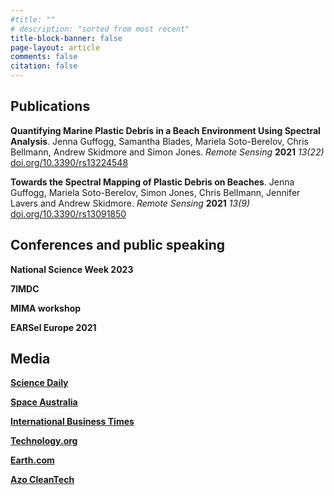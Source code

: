 ```yaml
---
#title: ""
# description: "sorted from most recent"
title-block-banner: false
page-layout: article
comments: false
citation: false
---
```


## Publications
::: {.publications-box}

**Quantifying Marine Plastic Debris in a Beach Environment Using Spectral Analysis**. Jenna Guffogg, Samantha Blades, Mariela Soto-Berelov, Chris Bellmann, Andrew Skidmore and Simon Jones. *Remote Sensing* **2021** *13(22)* [doi.org/10.3390/rs13224548](https://doi.org/10.3390/rs13224548)

**Towards the Spectral Mapping of Plastic Debris on Beaches**. Jenna Guffogg, Mariela Soto-Berelov, Simon Jones, Chris Bellmann, Jennifer Lavers and Andrew Skidmore. *Remote Sensing* **2021** *13(9)* [doi.org/10.3390/rs13091850](https://doi.org/10.3390/rs13091850)

:::

## Conferences and public speaking
::: {.publications-box}

**National Science Week 2023**

**7IMDC**

**MIMA workshop**

**EARSel Europe 2021**

:::


## Media
:::{.publications-box}
::: {.grid}
::: {.g-col-4}
[**Science Daily**](https://www.sciencedaily.com/releases/2022/02/220202111841.htm)
:::

::: {.g-col-4}
[**Space Australia**](https://spaceaustralia.com/news/new-method-detecting-beach-litter-satellites)
:::

::: {.g-col-4}
[**International Business Times**](https://www.ibtimes.com/scientists-use-satellite-technology-spot-plastic-pollution-beaches-3389114)
:::
:::

::: {.grid}
::: {.g-col-4}

[**Technology.org**](https://www.technology.org/2022/02/20/satellites-find-plastic-pollution/)
:::

::: {.g-col-4}
[**Earth.com**](https://www.earth.com/news/remote-sensing-can-be-used-to-find-plastic-debris-on-the-beach/)
:::

::: {.g-col-4}
[**Azo CleanTech**](https://www.azocleantech.com/article.aspx?ArticleID=1466)
:::
:::

:::
